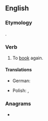 ==English==

===Etymology===
{{prefix|en|re|book}}.

===Verb===
{{en-verb}}

# {{lb|en|ambitransitive}} To [[book]] again.

====Translations====
{{trans-top|1. To book again}}
* German: {{t+|de|umbuchen}}
{{trans-mid}}
* Polish: {{t|pl|przebukowywać|impf}}, {{t+|pl|przebukować|pf}}
{{trans-bottom}}

===Anagrams===
* {{anagrams|en|a=bekoor|Booker|Brooke|booker|brooke}}